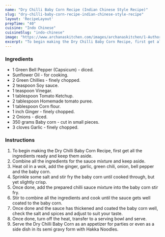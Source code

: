 ---
name: "Dry Chilli Baby Corn Recipe (Indian Chinese Style Recipe)"
slug: "dry-chilli-baby-corn-recipe-indian-chinese-style-recipe"
layout: 'RecipeLayout'
prepTime: "40"
cuisine: "Indo Chinese"
cuisineSlug: "indo-chinese"
image: "https://www.archanaskitchen.com/images/archanaskitchen/1-Author/Priya__Sures/Dry_Chilli_Baby_Corn_Recipe_Indian_Chinese_Style_Recipe-1.jpg"
excerpt: "To begin making the Dry Chilli Baby Corn Recipe, first get all the ingredients ready and keep them aside"
---

### Ingredients

- 1 Green Bell Pepper (Capsicum) - diced.
- Sunflower Oil - for cooking.
- 2 Green Chillies - finely chopped.
- 2 teaspoon Soy sauce.
- 1 teaspoon Vinegar.
- 1 tablespoon Tomato Ketchup.
- 2 tablespoon Homemade tomato puree.
- 1 tablespoon Corn flour.
- 1 inch Ginger - finely chopped.
- 2 Onions - diced.
- 350 grams Baby corn - cut in small pieces.
- 3 cloves Garlic - finely chopped.

### Instructions

1. To begin making the Dry Chilli Baby Corn Recipe, first get all the ingredients ready and keep them aside.
1. Combine all the ingredients for the sauce mixture and keep aside.
1. Heat oil in a wok, add the ginger, garlic, green chili, onion, bell pepper and the baby corn.
1. Sprinkle some salt and stir fry the baby corn until cooked through, but yet slightly crisp.
1. Once done, add the prepared chilli sauce mixture into the baby corn stir fry.
1. Stir to combine all the ingredients and cook until the sauce gets well coated to the baby corn.
1. Once done and the sauce has thickened and coated the baby corn well, check the salt and spices and adjust to suit your taste.
1. Once done, turn off the heat, transfer to a serving bowl and serve.
1. Serve the Dry Chilli Baby Corn as an appetizer for parties or even as a side dish in its semi gravy form with Hakka Noodles.
